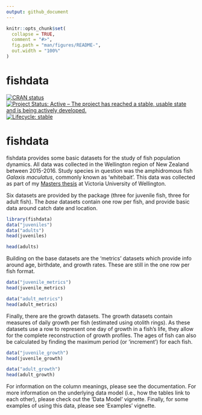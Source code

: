```yaml
---
output: github_document
---
```


<!-- README.md is generated from README.Rmd. Please edit that file -->

```r
knitr::opts_chunk$set(
  collapse = TRUE,
  comment = "#>",
  fig.path = "man/figures/README-",
  out.width = "100%"
)
```

# fishdata

<!-- badges: start -->
[![CRAN status](https://www.r-pkg.org/badges/version/fishdata)](https://CRAN.R-project.org/package=fishdata)
[![Project Status: Active – The project has reached a stable, usable state and is being actively developed.](https://www.repostatus.org/badges/latest/active.svg)](https://www.repostatus.org/#active)
[![Lifecycle: stable](https://img.shields.io/badge/lifecycle-stable-brightgreen.svg)](https://lifecycle.r-lib.org/articles/stages.html#stable)
<!-- badges: end -->

# fishdata

fishdata provides some basic datasets for the study of fish population dynamics. All data was collected in the Wellington region of New Zealand between 2015-2016. Study species in question was the amphidromous fish *Galaxis maculatus*, commonly known as 'whitebait'. This data was collected as part of my [Masters thesis](https://conorneilson.com/thesis/) at Victoria University of Wellington.

Six datasets are provided by the package (three for juvenile fish, three for adult fish). The *base* datasets contain one row per fish, and provide basic data around catch date and location. 

```r
library(fishdata)
data("juveniles")
data("adults")
head(juveniles)
```
```r
head(adults)
```
Building on the base datasets are the 'metrics' datasets which provide info around age, birthdate, and growth rates. These are still in the one row per fish format.

```r
data("juvenile_metrics")
head(juvenile_metrics)
```
```r
data("adult_metrics")
head(adult_metrics)
```
Finally, there are the growth datasets. The growth datasets contain measures of daily growth per fish (estimated using otolith rings). As these datasets use a row to represent one day of growth in a fish's life, they allow for the complete reconstruction of growth profiles. The ages of fish can also be calculated by finding the maximum period (or 'increment') for each fish.

```r
data("juvenile_growth")
head(juvenile_growth)
```

```r
data("adult_growth")
head(adult_growth)
```

For information on the column meanings, please see the documentation. For more information on the underlying data model (i.e., how the tables link to each other), please check out the 'Data Model' vignette. Finally, for some examples of using this data, please see 'Examples' vignette.
